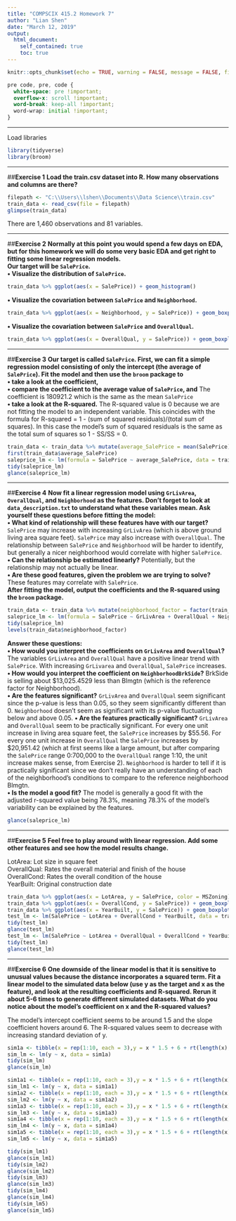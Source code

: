 ```yaml
---
title: "COMPSCIX 415.2 Homework 7"
author: "Lian Shen"
date: "March 12, 2019"
output: 
  html_document:
    self_contained: true
    toc: true
---
```


```r
knitr::opts_chunk$set(echo = TRUE, warning = FALSE, message = FALSE, fig.align = 'center')
```

```css
pre code, pre, code {
  white-space: pre !important;
  overflow-x: scroll !important;
  word-break: keep-all !important;
  word-wrap: initial !important;
}
```
***

Load libraries
```r
library(tidyverse)
library(broom)
```

***
##**Exercise 1**
**Load the train.csv dataset into R. How many observations and columns are there?**

```r
filepath <- "C:\\Users\\lshen\\Documents\\Data Science\\train.csv"
train_data <- read_csv(file = filepath)
glimpse(train_data)
```

There are 1,460 observations and 81 variables.

***
##**Exercise 2**
**Normally at this point you would spend a few days on EDA, but for this homework we will do some very basic EDA and get right to fitting some linear regression models.**  
**Our target will be `SalePrice`.**  
**• Visualize the distribution of `SalePrice`.**  
```r
train_data %>% ggplot(aes(x = SalePrice)) + geom_histogram()
```

**• Visualize the covariation between `SalePrice` and `Neighborhood`.**  
```r
train_data %>% ggplot(aes(x = Neighborhood, y = SalePrice)) + geom_boxplot() + coord_flip()
```

**• Visualize the covariation between `SalePrice` and `OverallQual`.**  
```r
train_data %>% ggplot(aes(x = OverallQual, y = SalePrice)) + geom_boxplot(aes(group = cut_width(OverallQual, 1)))
```


***
##**Exercise 3**
**Our target is called `SalePrice`. First, we can fit a simple regression model consisting of only the intercept (the average of `SalePrice`). Fit the model and then use the `broom` package to**  
**• take a look at the coefficient,**  
**• compare the coefficient to the average value of `SalePrice`, and**  The coefficient is 180921.2 which is the same as the mean `SalePrice`  
**• take a look at the R-squared.**  The R-squared value is 0 because we are not fitting the model to an independent variable. This coincides with the formula for R-squared = 1 - (sum of squared residuals)/(total sum of squares). In this case the model's sum of squared residuals is the same as the total sum of squares so 1 - SS/SS = 0.  

```r
train_data <- train_data %>% mutate(average_SalePrice = mean(SalePrice))
first(train_data$average_SalePrice)
saleprice_lm <- lm(formula = SalePrice ~ average_SalePrice, data = train_data)
tidy(saleprice_lm)
glance(saleprice_lm)
```


***
##**Exercise 4**
**Now fit a linear regression model using `GrLivArea`, `OverallQual`, and `Neighborhood` as the features. Don’t forget to look at `data_description.txt` to understand what these variables mean. Ask yourself these questions before fitting the model:**  
**• What kind of relationship will these features have with our target?**  `SalePrice` may increase with increasing `GrLivArea` (which is above ground living area square feet).  `SalePrice` may also increase with `OverallQual`. The relationship between `SalePrice` and `Neighborhood` will be harder to identify, but generally a nicer neighborhood would correlate with higher `SalePrice`.  
**• Can the relationship be estimated linearly?**  Potentially, but the relationship may not actually be linear.  
**• Are these good features, given the problem we are trying to solve?**  These features may correlate with `SalePrice`.  
**After fitting the model, output the coefficients and the R-squared using the `broom` package.**  

```r
train_data <- train_data %>% mutate(neighborhood_factor = factor(train_data$Neighborhood))
saleprice_lm <- lm(formula = SalePrice ~ GrLivArea + OverallQual + Neighborhood, data = train_data)
tidy(saleprice_lm)
levels(train_data$neighborhood_factor)
```


**Answer these questions:**  
**• How would you interpret the coefficients on `GrLivArea` and `OverallQual`?**  The variables `GrLivArea` and `OverallQual` have a positive linear trend with `SalePrice`. With increasing `GrLivarea` and `OverallQual`, `SalePrice` increases.  
**• How would you interpret the coefficient on `NeighborhoodBrkSide`?**  BrkSide is selling about $13,025.4529 less than Blmgtn (which is the reference factor for Neighborhood).  
**• Are the features significant?**  `GrLivArea` and `OverallQual` seem significant since the p-value is less than 0.05, so they seem significantly different than 0. `Neighborhood` doesn't seem as significant with its p-value fluctuating below and above 0.05.
**• Are the features practically significant?**  `GrLivArea` and `OverallQual` seem to be practically significant. For every one unit increase in living area square feet, the `SalePrice` increases by $55.56. For every one unit increase in `OverallQual` the `SalePrice` increases by $20,951.42 (which at first seems like a large amount, but after comparing the `SalePrice` range 0:700,000 to the `OverallQual` range 1:10, the unit increase makes sense, from Exercise 2). `Neighborhood` is harder to tell if it is practically significant since we don't really have an understanding of each of the neighborhood's conditions to compare to the reference neighborhood Blmgtn.  
**• Is the model a good fit?**  The model is generally a good fit with the adjusted r-squared value being 78.3%, meaning 78.3% of the model's variability can be explained by the features.  
```r
glance(saleprice_lm)
```



***
##**Exercise 5**
**Feel free to play around with linear regression. Add some other features and see how the model results change.**

LotArea: Lot size in square feet  
OverallQual: Rates the overall material and finish of the house  
OverallCond: Rates the overall condition of the house  
YearBuilt: Original construction date  

```r
train_data %>% ggplot(aes(x = LotArea, y = SalePrice, color = MSZoning)) + geom_point(alpha = 0.2)
train_data %>% ggplot(aes(x = OverallCond, y = SalePrice)) + geom_boxplot(aes(group = cut_width(OverallCond, 1)))
train_data %>% ggplot(aes(x = YearBuilt, y = SalePrice)) + geom_boxplot(aes(group = cut_width(YearBuilt, 10)))
test_lm <- lm(SalePrice ~ LotArea + OverallCond + YearBuilt, data = train_data)
tidy(test_lm)
glance(test_lm)
test_lm <- lm(SalePrice ~ LotArea + OverallQual + OverallCond + YearBuilt, data = train_data)
tidy(test_lm)
glance(test_lm)
```


***
##**Exercise 6**
**One downside of the linear model is that it is sensitive to unusual values because the distance incorporates a squared term. Fit a linear model to the simulated data below (use y as the target and x as the feature), and look at the resulting coefficients and R-squared. Rerun it about 5-6 times to generate different simulated datasets. What do you notice about the model’s coefficient on x and the R-squared values?**

The model's intercept coefficient seems to be around 1.5 and the slope coefficient hovers around 6. The R-squared values seem to decrease with increasing standard deviation of y.
```r
sim1a <- tibble(x = rep(1:10, each = 3),y = x * 1.5 + 6 + rt(length(x), df = 2))
sim_lm <- lm(y ~ x, data = sim1a)
tidy(sim_lm)
glance(sim_lm)

sim1a1 <- tibble(x = rep(1:10, each = 3),y = x * 1.5 + 6 + rt(length(x), df = 2))
sim_lm1 <- lm(y ~ x, data = sim1a1)
sim1a2 <- tibble(x = rep(1:10, each = 3),y = x * 1.5 + 6 + rt(length(x), df = 2))
sim_lm2 <- lm(y ~ x, data = sim1a2)
sim1a3 <- tibble(x = rep(1:10, each = 3),y = x * 1.5 + 6 + rt(length(x), df = 2))
sim_lm3 <- lm(y ~ x, data = sim1a3)
sim1a4 <- tibble(x = rep(1:10, each = 3),y = x * 1.5 + 6 + rt(length(x), df = 2))
sim_lm4 <- lm(y ~ x, data = sim1a4)
sim1a5 <- tibble(x = rep(1:10, each = 3),y = x * 1.5 + 6 + rt(length(x), df = 2))
sim_lm5 <- lm(y ~ x, data = sim1a5)

tidy(sim_lm1)
glance(sim_lm1)
tidy(sim_lm2)
glance(sim_lm2)
tidy(sim_lm3)
glance(sim_lm3)
tidy(sim_lm4)
glance(sim_lm4)
tidy(sim_lm5)
glance(sim_lm5)

```

